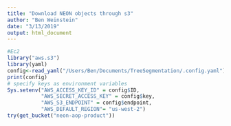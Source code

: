 ```yaml
---
title: "Download NEON objects through s3"
author: "Ben Weinstein"
date: "3/13/2019"
output: html_document
---
```


```r
#Ec2
library("aws.s3")
library(yaml)
config<-read_yaml("/Users/Ben/Documents/TreeSegmentation/.config.yaml")
print(config)
# specify keys as environment variables
Sys.setenv("AWS_ACCESS_KEY_ID" = config$ID,
           "AWS_SECRET_ACCESS_KEY" = config$key,
           "AWS_S3_ENDPOINT" = config$endpoint,
           "AWS_DEFAULT_REGION"= "us-west-2")
try(get_bucket("neon-aop-product"))
```
